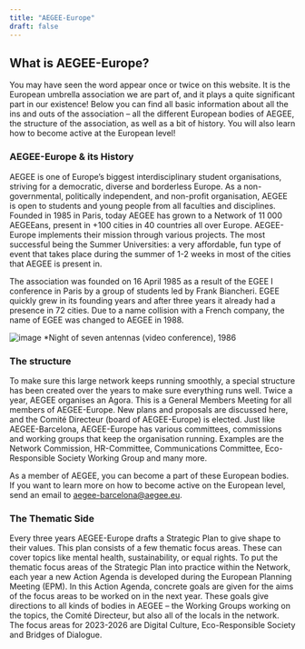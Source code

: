 ```yaml
---
title: "AEGEE-Europe"
draft: false
---
```


## What is AEGEE-Europe?
You may have seen the word appear once or twice on this website. It is the European umbrella association we are part of, and it plays a quite significant part in our existence! Below you can find all basic information about all the ins and outs of the association – all the different European bodies of AEGEE, the structure of the association, as well as a bit of history. You will also learn how to become active at the European level!


### AEGEE-Europe & its History

AEGEE is one of Europe’s biggest interdisciplinary student organisations, striving for a democratic, diverse and borderless Europe. As a non-governmental, politically independent, and non-profit organisation, AEGEE is open to students and young people from all faculties and disciplines. Founded in 1985 in Paris, today AEGEE has grown to a Network of 11 000 AEGEEans, present in +100 cities in 40 countries all over Europe. AEGEE-Europe implements their mission through various projects. The most successful being the Summer Universities: a very affordable, fun type of event that takes place during the summer of 1-2 weeks in most of the cities that AEGEE is present in.

The association was founded on 16 April 1985 as a result of the EGEE I conference in Paris by a group of students led by Frank Biancheri. EGEE quickly grew in its founding years and after three years it already had a presence in 72 cities. Due to a name collision with a French company, the name of EGEE was changed to AEGEE in 1988.

![image](../../assets/images/aegee/egee.jpg)
*Night of seven antennas (video conference), 1986

### The structure

To make sure this large network keeps running smoothly, a special structure has been created over the years to make sure everything runs well. Twice a year, AEGEE organises an Agora. This is a General Members Meeting for all members of AEGEE-Europe. New plans and proposals are discussed here, and the Comité Directeur (board of AEGEE-Europe) is elected. Just like AEGEE-Barcelona, AEGEE-Europe has various committees, commissions and working groups that keep the organisation running. Examples are the Network Commission, HR-Committee, Communications Committee, Eco-Responsible Society Working Group and many more.

As a member of AEGEE, you can become a part of these European bodies. If you want to learn more on how to become active on the European level, send an email to aegee-barcelona@aegee.eu.


### The Thematic Side

Every three years AEGEE-Europe drafts a Strategic Plan to give shape to their values. This plan consists of a few thematic focus areas. These can cover topics like mental health, sustainability, or equal rights. To put the thematic focus areas of the Strategic Plan into practice within the Network, each year a new Action Agenda is developed during the European Planning Meeting (EPM). In this Action Agenda, concrete goals are given for the aims of the focus areas to be worked on in the next year. These goals give directions to all kinds of bodies in AEGEE – the Working Groups working on the topics, the Comité Directeur, but also all of the locals in the network. The focus areas for 2023-2026 are Digital Culture, Eco-Responsible Society and Bridges of Dialogue.

<Youtube client:load id="w8CPpxlk_WE" title="Play:Youtube" />
